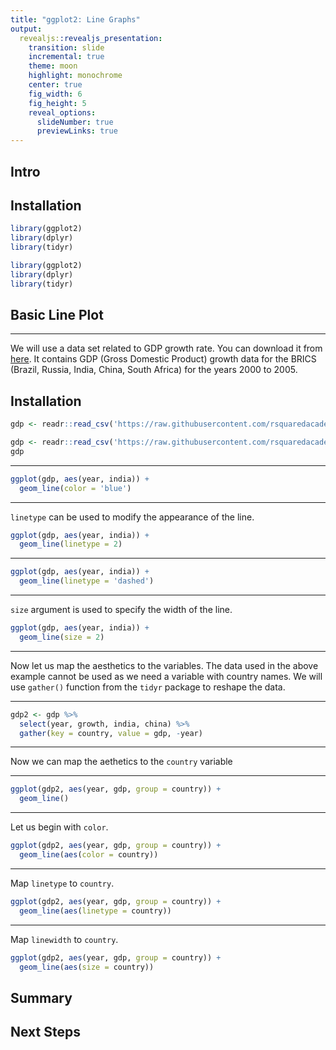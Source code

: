 ```yaml
---
title: "ggplot2: Line Graphs"
output: 
  revealjs::revealjs_presentation:
    transition: slide
    incremental: true
    theme: moon
    highlight: monochrome
    center: true
    fig_width: 6
    fig_height: 5
    reveal_options:
      slideNumber: true
      previewLinks: true
---
```


## Intro

## Installation

```r
library(ggplot2)
library(dplyr)
library(tidyr)
```

```r
library(ggplot2)
library(dplyr)
library(tidyr)
```

## Basic Line Plot

----

We will use a data set related to GDP growth rate. You can download it from [here](https://github.com/rsquaredacademy/datasets/blob/master/gdp.csv). It contains GDP (Gross Domestic Product) growth data for the BRICS (Brazil, Russia, India, China, South Africa) for the years 2000 to 2005.

## Installation

```r
gdp <- readr::read_csv('https://raw.githubusercontent.com/rsquaredacademy/datasets/master/gdp.csv')
```

```r
gdp <- readr::read_csv('https://raw.githubusercontent.com/rsquaredacademy/datasets/master/gdp.csv')
gdp
```

----

```r
ggplot(gdp, aes(year, india)) +
  geom_line(color = 'blue')
```

----

`linetype` can be used to modify the appearance of the line.

```r
ggplot(gdp, aes(year, india)) +
  geom_line(linetype = 2)
```

----

```r
ggplot(gdp, aes(year, india)) +
  geom_line(linetype = 'dashed')
```

----

`size` argument is used to specify the width of the line.

```r
ggplot(gdp, aes(year, india)) +
  geom_line(size = 2)
```

----

Now let us map the aesthetics to the variables. The data used in the above example cannot be used as we need a variable with country names. We will use `gather()` function from the `tidyr` package to reshape the data.

----

```r
gdp2 <- gdp %>% 
  select(year, growth, india, china) %>% 
  gather(key = country, value = gdp, -year)
```

----

Now we can map the aethetics to the `country` variable

----

```r
ggplot(gdp2, aes(year, gdp, group = country)) +
  geom_line()
```

----

Let us begin with `color`.

```r
ggplot(gdp2, aes(year, gdp, group = country)) +
  geom_line(aes(color = country))
```

----

Map `linetype` to `country`.

```r
ggplot(gdp2, aes(year, gdp, group = country)) +
  geom_line(aes(linetype = country))
```

----

Map `linewidth` to `country`.

```r
ggplot(gdp2, aes(year, gdp, group = country)) +
  geom_line(aes(size = country))
```

## Summary

## Next Steps

